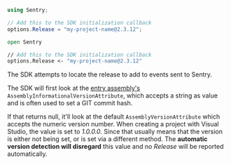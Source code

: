 ```csharp {tabTitle:C#}
using Sentry;

// Add this to the SDK initialization callback
options.Release = "my-project-name@2.3.12";
```

```fsharp {tabTitle:F#}
open Sentry

// Add this to the SDK initialization callback
options.Release <- "my-project-name@2.3.12"
```

The SDK attempts to locate the release to add to events sent to Sentry.

The SDK will first look at the [entry assembly's](<https://msdn.microsoft.com/en-us/library/system.reflection.assembly.getentryassembly(v=vs.110).aspx>) `AssemblyInformationalVersionAttribute`, which accepts a string as
value and is often used to set a GIT commit hash.

If that returns null, it'll look at the default `AssemblyVersionAttribute` which accepts the numeric version number. When creating a project with Visual Studio, the value is set to _1.0.0.0_.
Since that usually means that the version is either not being set, or is set via a different method. The **automatic version detection will disregard** this value and no _Release_ will be reported automatically.
